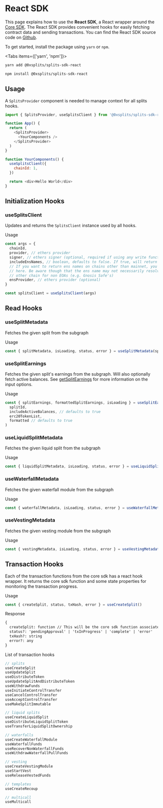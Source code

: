 
# React SDK

This page explains how to use the **React SDK**, a React wrapper around the
[Core SDK](/sdk). The React SDK provides convenient hooks for easily fetching
contract data and sending transactions. You can find the React SDK source code
on
[Github](https://github.com/0xSplits/splits-sdk/tree/main/packages/splits-sdk-react).

To get started, install the package using `yarn` or `npm`.

<Tabs items={['yarn', 'npm']}>

  <Tab>

```bash
yarn add @0xsplits/splits-sdk-react
```

  </Tab>
  <Tab>

```bash
npm install @0xsplits/splits-sdk-react
```

  </Tab>
</Tabs>

## Usage

A `SplitsProvider` component is needed to manage context for all splits hooks.

```js
import { SplitsProvider, useSplitsClient } from '@0xsplits/splits-sdk-react'

function App() {
  return (
    <SplitsProvider>
      <YourComponents />
    </SplitsProvider>
  )
}

function YourComponents() {
  useSplitsClient({
    chainId: 1,
  })

  return <div>Hello World</div>
}
```

## Initialization Hooks

### useSplitsClient

Updates and returns the `SplitsClient` instance used by all hooks.

Usage

```js
const args = {
  chainId,
  provider, // ethers provider
  signer, // ethers signer (optional, required if using any write functions)
  includeEnsNames, // boolean, defaults to false. If true, will return ens names for split recipients (only for mainnet)
  // If you want to return ens names on chains other than mainnet, you can pass in a mainnet provider
  // here. Be aware though that the ens name may not necessarily resolve to the proper address on the
  // other chain for non EOAs (e.g. Gnosis Safe's)
  ensProvider, // ethers provider (optional)
}

const splitsClient = useSplitsClient(args)
```

## Read Hooks

### useSplitMetadata

Fetches the given split from the subgraph

Usage

```js
const { splitMetadata, isLoading, status, error } = useSplitMetadata(splitId)
```

### useSplitEarnings

Fetches the given split's earnings from the subgraph. Will also optionally fetch
active balances. See [getSplitEarnings](/sdk/splits#getsplitearnings) for more information on the input options.

Usage

```js
const { splitEarnings, formattedSplitEarnings, isLoading } = useSplitEarnings(
  splitId,
  includeActiveBalances, // defaults to true
  erc20TokenList,
  formatted // defaults to true
)
```

### useLiquidSplitMetadata

Fetches the given liquid split from the subgraph

Usage

```js
const { liquidSplitMetadata, isLoading, status, error } = useLiquidSplitMetadata(liquidSplitId)
```

### useWaterfallMetadata

Fetches the given waterfall module from the subgraph

Usage

```js
const { waterfallMetadata, isLoading, status, error } = useWaterfallMetadata(waterfallModuleId)
```

### useVestingMetadata

Fetches the given vesting module from the subgraph

Usage

```js
const { vestingMetadata, isLoading, status, error } = useVestingMetadata(vestingModuleId)
```

## Transaction Hooks

Each of the transaction functions from the core sdk has a react hook wrapper. It
returns the core sdk function and some state properties for monitoring the
transaction progress.

Usage

```js
const { createSplit, status, txHash, error } = useCreateSplit()
```

Response

```graphql
{
  createSplit: function // This will be the core sdk function associated with each hook
  status?: 'pendingApproval' | 'txInProgress' | 'complete' | 'error'
  txHash?: string
  error?: any
}
```

List of transaction hooks

```js
// splits
useCreateSplit
useUpdateSplit
useDistributeToken
useUpdateSplitAndDistributeToken
useWithdrawFunds
useInitiateControlTransfer
useCancelControlTransfer
useAcceptControlTransfer
useMakeSplitImmutable

// liquid splits
useCreateLiquidSplit
useDistributeLiquidSplitToken
useTransferLiquidSplitOwnership

// waterfalls
useCreateWaterfallModule
useWaterfallFunds
useRecoverNonWaterfallFunds
useWithdrawWaterfallPullFunds

// vesting
useCreateVestingModule
useStartVest
useReleaseVestedFunds

// templates
useCreateRecoup

// multicall
useMulticall
```
